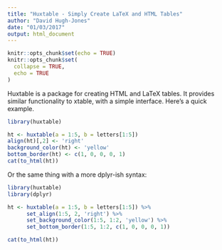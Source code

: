 ```yaml
---
title: "Huxtable - Simply Create LaTeX and HTML Tables"
author: "David Hugh-Jones"
date: "01/03/2017"
output: html_document
---
```


```r
knitr::opts_chunk$set(echo = TRUE)
knitr::opts_chunk$set(
  collapse = TRUE,
  echo = TRUE
)
```


Huxtable is a package for creating HTML and LaTeX tables. It provides similar 
functionality to xtable, with a simple interface. Here's a quick example.


```r
library(huxtable)

ht <- huxtable(a = 1:5, b = letters[1:5])
align(ht)[,2] <- 'right'
background_color(ht) <- 'yellow'
bottom_border(ht) <- c(1, 0, 0, 0, 1)
cat(to_html(ht))
```


Or the same thing with a more dplyr-ish syntax:

```r
library(huxtable)
library(dplyr)

ht <- huxtable(a = 1:5, b = letters[1:5]) %>% 
      set_align(1:5, 2, 'right') %>% 
      set_background_color(1:5, 1:2, 'yellow') %>% 
      set_bottom_border(1:5, 1:2, c(1, 0, 0, 0, 1))

cat(to_html(ht))
```

